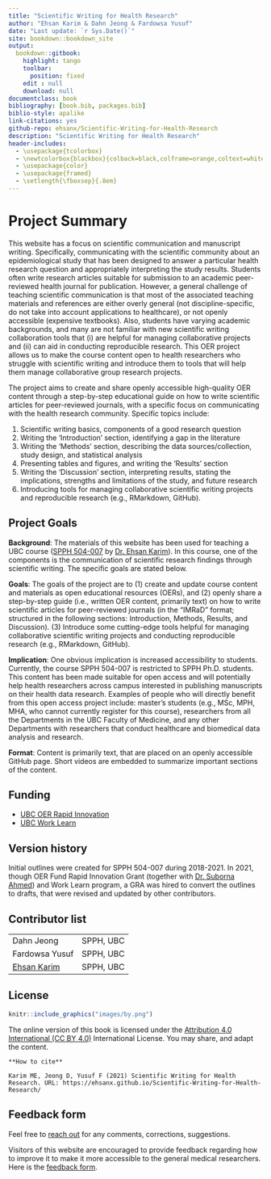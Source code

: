 ```yaml
--- 
title: "Scientific Writing for Health Research"
author: "Ehsan Karim & Dahn Jeong & Fardowsa Yusuf"
date: "Last update: `r Sys.Date()`"
site: bookdown::bookdown_site
output:
  bookdown::gitbook:
    highlight: tango
    toolbar:
      position: fixed
    edit : null
    download: null
documentclass: book
bibliography: [book.bib, packages.bib]
biblio-style: apalike
link-citations: yes
github-repo: ehsanx/Scientific-Writing-for-Health-Research
description: "Scientific Writing for Health Research"
header-includes: 
  - \usepackage{tcolorbox}
  - \newtcolorbox{blackbox}{colback=black,colframe=orange,coltext=white,boxsep=5pt,arc=4pt}
  - \usepackage{color}
  - \usepackage{framed}
  - \setlength{\fboxsep}{.8em}
---
```


\newenvironment{blackbox}{
  \definecolor{shadecolor}{rgb}{0, 0, 0}  % black
  \color{white}
  \begin{shaded}}
 {\end{shaded}}

# Project Summary {-}

This website has a focus on scientific communication and manuscript writing. Specifically, communicating with the scientific community about an epidemiological study that has been designed to answer a particular health research question and appropriately interpreting the study results. Students often write research articles suitable for submission to an academic peer-reviewed health journal for publication. However, a general challenge of teaching scientific communication is that most of the associated teaching materials and references are either overly general (not discipline-specific, do not take into account applications to healthcare), or not openly accessible (expensive textbooks). Also, students have varying academic backgrounds, and many are not familiar with new scientific writing collaboration tools that (i) are helpful for managing collaborative projects and (ii) can aid in conducting reproducible research. This OER project allows us to make the course content open to health researchers who struggle with scientific writing and introduce them to tools that will help them manage collaborative group research projects.
   
The project aims to create and share openly accessible high-quality OER content through a step-by-step educational guide on how to write scientific articles for peer-reviewed journals, with a specific focus on communicating with the health research community. Specific topics include:
   
1. Scientific writing basics, components of a good research question
2. Writing the ‘Introduction’ section, identifying a gap in the literature
3. Writing the ‘Methods’ section, describing the data sources/collection, study design, and statistical analysis
4. Presenting tables and figures, and writing the ‘Results’ section
5. Writing the ‘Discussion’ section, interpreting results, stating the implications, strengths and limitations of the study, and future research
6. Introducing tools for managing collaborative scientific writing projects and reproducible research (e.g., RMarkdown, GitHub).

## Project Goals  {-}
 
**Background**: The materials of this website has been used for teaching a UBC course ([SPPH 504-007](https://ehsank.com/teaching/) by [Dr. Ehsan Karim](https://ehsank.com/)). In this course, one of the components is the communication of scientific research findings through scientific writing. The specific goals are stated below.
   
**Goals**: The goals of the project are to (1) create and update course content and materials as open educational resources (OERs), and (2) openly share a step-by-step guide (i.e., written OER content, primarily text) on how to write scientific articles for peer-reviewed journals (in the “IMRaD” format; structured in the following sections: Introduction, Methods, Results, and Discussion). (3) Introduce some cutting-edge tools helpful for managing collaborative scientific writing projects and conducting reproducible research (e.g., RMarkdown, GitHub).
   
**Implication**: One obvious implication is increased accessibility to students. Currently, the course SPPH 504-007 is restricted to SPPH Ph.D. students. This content has been made suitable for open access and will potentially help health researchers across campus interested in publishing manuscripts on their health data research. Examples of people who will directly benefit from this open access project include: master’s students (e.g., MSc, MPH, MHA, who cannot currently register for this course), researchers from all the Departments in the UBC Faculty of Medicine, and any other Departments with researchers that conduct healthcare and biomedical data analysis and research.
   
**Format**: Content is primarily text, that are placed on an openly accessible GitHub page. Short videos are embedded to summarize important sections of the content. 

## Funding {-}

- [UBC OER Rapid Innovation](https://oerfund.open.ubc.ca/oer-rapid-innovation-grants/)
- [UBC Work Learn](https://facultystaff.students.ubc.ca/student-engagement/centre-student-involvement-careers/work-learn)

## Version history {-}

Initial outlines were created for SPPH 504-007 during 2018-2021. In 2021, though OER Fund Rapid Innovation Grant (together with [Dr. Suborna Ahmed](https://forestry.ubc.ca/faculty-profile/suborna-ahmed/)) and Work Learn program, a GRA was hired to convert the outlines to drafts, that were revised and updated by other contributors.

## Contributor list {-}

|||
|---|---|
| Dahn Jeong |  SPPH, UBC |
| Fardowsa Yusuf | SPPH, UBC |
| [Ehsan Karim](https://ehsank.com/) |  SPPH, UBC |

## License {-}

```r
knitr::include_graphics("images/by.png")
```

The online version of this book is licensed under the [Attribution 4.0 International (CC BY 4.0)](https://creativecommons.org/licenses/by/4.0/) International License. You may share, and adapt the content.

```block
**How to cite**

Karim ME, Jeong D, Yusuf F (2021) Scientific Writing for Health Research. URL: https://ehsanx.github.io/Scientific-Writing-for-Health-Research/  
```


## Feedback form {-}

Feel free to [reach out](https://ehsank.com/) for any comments, corrections, suggestions.

Visitors of this website are encouraged to provide feedback regarding how to improve it to make it more accessible to the general medical researchers. Here is the [feedback form](https://forms.gle/tzJ3YYP7P4edtgnW9).
